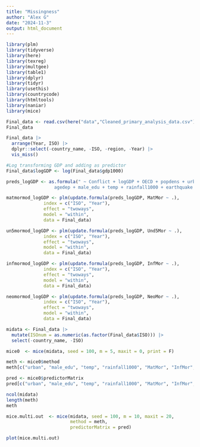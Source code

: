 ```yaml
---
title: "Missingness"
author: "Alex G"
date: "2024-11-3"
output: html_document
---
```

```r

library(plm)
library(tidyverse)
library(here)
library(texreg)
library(multgee)
library(table1)
library(dplyr)
library(tidyr)
library(usethis) 
library(countrycode)
library(htmltools)
library(naniar)
library(mice)
```


```r
Final_data <- read.csv(here("data","Cleaned_primary_analysis_data.csv"))
Final_data
```

```r
Final_data |>
  arrange(Year, ISO) |>
  dplyr::select(-country_name, -ISO, -region, -Year) |>
  vis_miss()
```

```r
#Log transforming GDP and adding as predictor
Final_data$logGDP <- log(Final_data$gdp1000)

preds_logGDP <- as.formula(" ~ Conflict + logGDP + OECD + popdens + urban + 
                  agedep + male_edu + temp + rainfall1000 + earthquake + drought")
```


```r
matmormod_logGDP <- plm(update.formula(preds_logGDP, MatMor ~ .), 
              index = c("ISO", "Year"),
              effect = "twoways",
              model = "within",
              data = Final_data)

un5mormod_logGDP <- plm(update.formula(preds_logGDP, Und5Mor ~ .), 
              index = c("ISO", "Year"),
              effect = "twoways",
              model = "within",
              data = Final_data)

infmormod_logGDP <- plm(update.formula(preds_logGDP, InfMor ~ .), 
              index = c("ISO", "Year"),
              effect = "twoways",
              model = "within",
              data = Final_data)

neomormod_logGDP <- plm(update.formula(preds_logGDP, NeoMor ~ .), 
              index = c("ISO", "Year"),
              effect = "twoways",
              model = "within",
              data = Final_data)
```

```r
midata <- Final_data |>
  mutate(ISOnum = as.numeric(as.factor(Final_data$ISO))) |>
  select(-country_name, -ISO)
```

```r
mice0  <- mice(midata, seed = 100, m = 5, maxit = 0, print = F)
```

```r
meth <- mice0$method
meth[c("urban", "male_edu", "temp", "rainfall1000", "MatMor", "InfMor", "NeoMor", "Und5Mor", "logGDP", "popdens")] <- "2l.lmer"
```


```r
pred <- mice0$predictorMatrix
pred[c("urban", "male_edu", "temp", "rainfall1000", "MatMor", "InfMor", "NeoMor", "Und5Mor", "logGDP", "popdens"), "ISOnum"] <- -2
```


```r
ncol(midata)
length(meth)
meth
```


```r
mice.multi.out  <- mice(midata, seed = 100, m = 10, maxit = 20,
                        method = meth,
                        predictorMatrix = pred)
```

```r
plot(mice.multi.out)
```



